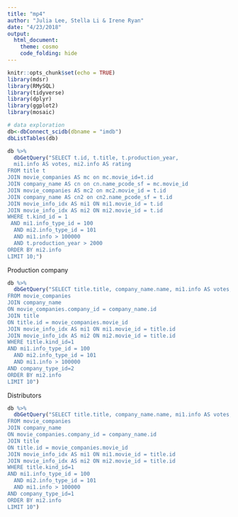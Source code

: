 ```yaml
---
title: "mp4"
author: "Julia Lee, Stella Li & Irene Ryan"
date: "4/23/2018"
output: 
  html_document:
    theme: cosmo 
    code_folding: hide
---
```


```r
knitr::opts_chunk$set(echo = TRUE)
library(mdsr)
library(RMySQL)
library(tidyverse)
library(dplyr)
library(ggplot2)
library(mosaic)
```


```r
# data exploration
db<-dbConnect_scidb(dbname = "imdb")
dbListTables(db)

db %>%
  dbGetQuery("SELECT t.id, t.title, t.production_year, 
  mi1.info AS votes, mi2.info AS rating
FROM title t 
JOIN movie_companies AS mc on mc.movie_id=t.id
JOIN company_name AS cn on cn.name_pcode_sf = mc.movie_id
JOIN movie_companies AS mc2 on mc2.movie_id = t.id
JOIN company_name AS cn2 on cn2.name_pcode_sf = t.id
JOIN movie_info_idx AS mi1 ON mi1.movie_id = t.id
JOIN movie_info_idx AS mi2 ON mi2.movie_id = t.id
WHERE t.kind_id = 1
 AND mi1.info_type_id = 100
  AND mi2.info_type_id = 101
  AND mi1.info > 100000
  AND t.production_year > 2000
ORDER BY mi2.info
LIMIT 10;")
```


Production company
```r
db %>%
  dbGetQuery("SELECT title.title, company_name.name, mi1.info AS votes, mi2.info AS rating
FROM movie_companies
JOIN company_name
ON movie_companies.company_id = company_name.id
JOIN title
ON title.id = movie_companies.movie_id
JOIN movie_info_idx AS mi1 ON mi1.movie_id = title.id
JOIN movie_info_idx AS mi2 ON mi2.movie_id = title.id
WHERE title.kind_id=1
AND mi1.info_type_id = 100
  AND mi2.info_type_id = 101
  AND mi1.info > 100000
AND company_type_id=2
ORDER BY mi2.info
LIMIT 10")
```

Distributors
```r
db %>%
  dbGetQuery("SELECT title.title, company_name.name, mi1.info AS votes, mi2.info AS rating
FROM movie_companies
JOIN company_name
ON movie_companies.company_id = company_name.id
JOIN title
ON title.id = movie_companies.movie_id
JOIN movie_info_idx AS mi1 ON mi1.movie_id = title.id
JOIN movie_info_idx AS mi2 ON mi2.movie_id = title.id
WHERE title.kind_id=1
AND mi1.info_type_id = 100
  AND mi2.info_type_id = 101
  AND mi1.info > 100000
AND company_type_id=1
ORDER BY mi2.info
LIMIT 10")
```






